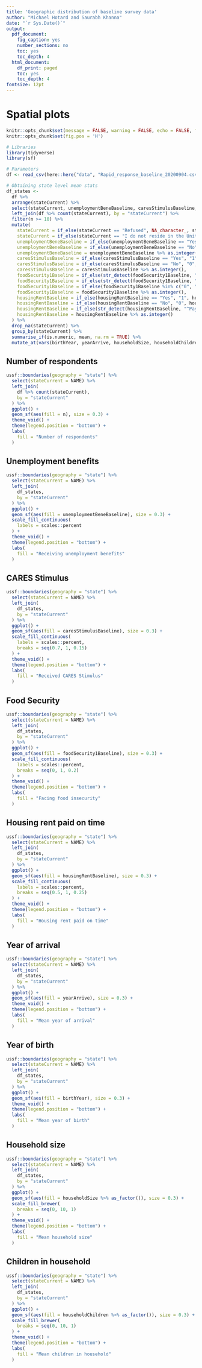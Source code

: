 ```yaml
---
title: 'Geographic distribution of baseline survey data'
author: "Michael Hotard and Saurabh Khanna"
date: "`r Sys.Date()`"
output:
  pdf_document:
    fig_caption: yes
    number_sections: no
    toc: yes
    toc_depth: 4
  html_document:
    df_print: paged
    toc: yes
    toc_depth: 4
fontsize: 12pt
---
```


# Spatial plots

```r
knitr::opts_chunk$set(message = FALSE, warning = FALSE, echo = FALSE, fig.retina = 4)
knitr::opts_chunk$set(fig.pos = 'H')
```

```r
# Libraries
library(tidyverse)
library(sf)

# Parameters
df <- read_csv(here::here("data", "Rapid_response_baseline_20200904.csv"))
```


```r
# Obtaining state level mean stats 
df_states <-
  df %>%
  arrange(stateCurrent) %>%
  select(stateCurrent, unemploymentBeneBaseline, caresStimulusBaseline, foodSecurity1Baseline, housingRentBaseline, birthYear, yearArrive, householdSize, householdChildren) %>% 
  left_join(df %>% count(stateCurrent), by = "stateCurrent") %>% 
  filter(n >= 10) %>%
  mutate(
    stateCurrent = if_else(stateCurrent == "Refused", NA_character_, stateCurrent),
    stateCurrent = if_else(stateCurrent == "I do not reside in the United States", NA_character_, stateCurrent),
    unemploymentBeneBaseline = if_else(unemploymentBeneBaseline == "Yes", "1", unemploymentBeneBaseline),
    unemploymentBeneBaseline = if_else(unemploymentBeneBaseline == "No", "0", unemploymentBeneBaseline),
    unemploymentBeneBaseline = unemploymentBeneBaseline %>% as.integer(),
    caresStimulusBaseline = if_else(caresStimulusBaseline == "Yes", "1", caresStimulusBaseline),
    caresStimulusBaseline = if_else(caresStimulusBaseline == "No", "0", caresStimulusBaseline),
    caresStimulusBaseline = caresStimulusBaseline %>% as.integer(),
    foodSecurity1Baseline = if_else(str_detect(foodSecurity1Baseline, "^Enough"), "0", foodSecurity1Baseline),
    foodSecurity1Baseline = if_else(str_detect(foodSecurity1Baseline, "not enough"), "1", foodSecurity1Baseline),
    foodSecurity1Baseline = if_else(foodSecurity1Baseline %in% c("0", "1"), foodSecurity1Baseline, NA_character_),
    foodSecurity1Baseline = foodSecurity1Baseline %>% as.integer(),
    housingRentBaseline = if_else(housingRentBaseline == "Yes", "1", housingRentBaseline),
    housingRentBaseline = if_else(housingRentBaseline == "No", "0", housingRentBaseline),
    housingRentBaseline = if_else(str_detect(housingRentBaseline, "^Payment"), "0", housingRentBaseline),
    housingRentBaseline = housingRentBaseline %>% as.integer()
  ) %>%
  drop_na(stateCurrent) %>% 
  group_by(stateCurrent) %>%
  summarise_if(is.numeric, mean, na.rm = TRUE) %>% 
  mutate_at(vars(birthYear, yearArrive, householdSize, householdChildren), ~ round(.))
```


## Number of respondents

```r
ussf::boundaries(geography = "state") %>% 
  select(stateCurrent = NAME) %>% 
  left_join(
    df %>% count(stateCurrent),
    by = "stateCurrent"
  ) %>% 
  ggplot() +
  geom_sf(aes(fill = n), size = 0.3) +
  theme_void() +
  theme(legend.position = "bottom") +
  labs(
    fill = "Number of respondents"
  )
```

## Unemployment benefits

```r
ussf::boundaries(geography = "state") %>% 
  select(stateCurrent = NAME) %>% 
  left_join(
    df_states,
    by = "stateCurrent"
  ) %>% 
  ggplot() +
  geom_sf(aes(fill = unemploymentBeneBaseline), size = 0.3) +
  scale_fill_continuous(
    labels = scales::percent
  ) +
  theme_void() +
  theme(legend.position = "bottom") +
  labs(
    fill = "Receiving unemployment benefits"
  )
```


## CARES Stimulus

```r
ussf::boundaries(geography = "state") %>% 
  select(stateCurrent = NAME) %>% 
  left_join(
    df_states,
    by = "stateCurrent"
  ) %>% 
  ggplot() +
  geom_sf(aes(fill = caresStimulusBaseline), size = 0.3) +
  scale_fill_continuous(
    labels = scales::percent,
    breaks = seq(0.7, 1, 0.15)
  ) +
  theme_void() +
  theme(legend.position = "bottom") +
  labs(
    fill = "Received CARES Stimulus"
  )
```


## Food Security

```r
ussf::boundaries(geography = "state") %>% 
  select(stateCurrent = NAME) %>% 
  left_join(
    df_states,
    by = "stateCurrent"
  ) %>% 
  ggplot() +
  geom_sf(aes(fill = foodSecurity1Baseline), size = 0.3) +
  scale_fill_continuous(
    labels = scales::percent,
    breaks = seq(0, 1, 0.2)
  ) +
  theme_void() +
  theme(legend.position = "bottom") +
  labs(
    fill = "Facing food insecurity"
  )
```


## Housing rent paid on time

```r
ussf::boundaries(geography = "state") %>% 
  select(stateCurrent = NAME) %>% 
  left_join(
    df_states,
    by = "stateCurrent"
  ) %>% 
  ggplot() +
  geom_sf(aes(fill = housingRentBaseline), size = 0.3) +
  scale_fill_continuous(
    labels = scales::percent,
    breaks = seq(0.5, 1, 0.25)
  ) +
  theme_void() +
  theme(legend.position = "bottom") +
  labs(
    fill = "Housing rent paid on time"
  )
```

## Year of arrival

```r
ussf::boundaries(geography = "state") %>% 
  select(stateCurrent = NAME) %>% 
  left_join(
    df_states,
    by = "stateCurrent"
  ) %>% 
  ggplot() +
  geom_sf(aes(fill = yearArrive), size = 0.3) +
  theme_void() +
  theme(legend.position = "bottom") +
  labs(
    fill = "Mean year of arrival"
  )
```


## Year of birth

```r
ussf::boundaries(geography = "state") %>% 
  select(stateCurrent = NAME) %>% 
  left_join(
    df_states,
    by = "stateCurrent"
  ) %>% 
  ggplot() +
  geom_sf(aes(fill = birthYear), size = 0.3) +
  theme_void() +
  theme(legend.position = "bottom") +
  labs(
    fill = "Mean year of birth"
  )
```


## Household size

```r
ussf::boundaries(geography = "state") %>% 
  select(stateCurrent = NAME) %>% 
  left_join(
    df_states,
    by = "stateCurrent"
  ) %>% 
  ggplot() +
  geom_sf(aes(fill = householdSize %>% as_factor()), size = 0.3) +
  scale_fill_brewer(
    breaks = seq(0, 10, 1)
  ) +
  theme_void() +
  theme(legend.position = "bottom") +
  labs(
    fill = "Mean household size"
  )
```


## Children in household

```r
ussf::boundaries(geography = "state") %>% 
  select(stateCurrent = NAME) %>% 
  left_join(
    df_states,
    by = "stateCurrent"
  ) %>% 
  ggplot() +
  geom_sf(aes(fill = householdChildren %>% as_factor()), size = 0.3) +
  scale_fill_brewer(
    breaks = seq(0, 10, 1)
  ) +
  theme_void() +
  theme(legend.position = "bottom") +
  labs(
    fill = "Mean children in household"
  )
```

